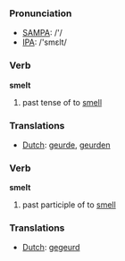 === Pronunciation ===
*[[w:SAMPA|SAMPA]]: /'/
*[[w:IPA|IPA]]: /'smεlt/

=== Verb ===

'''smelt'''

# past tense of to [[smell]]

=== Translations ===
*[[Dutch]]: [[geurde]], [[geurden]]

=== Verb ===

'''smelt'''

# past participle of to [[smell]]

=== Translations ===
*[[Dutch]]: [[gegeurd]]